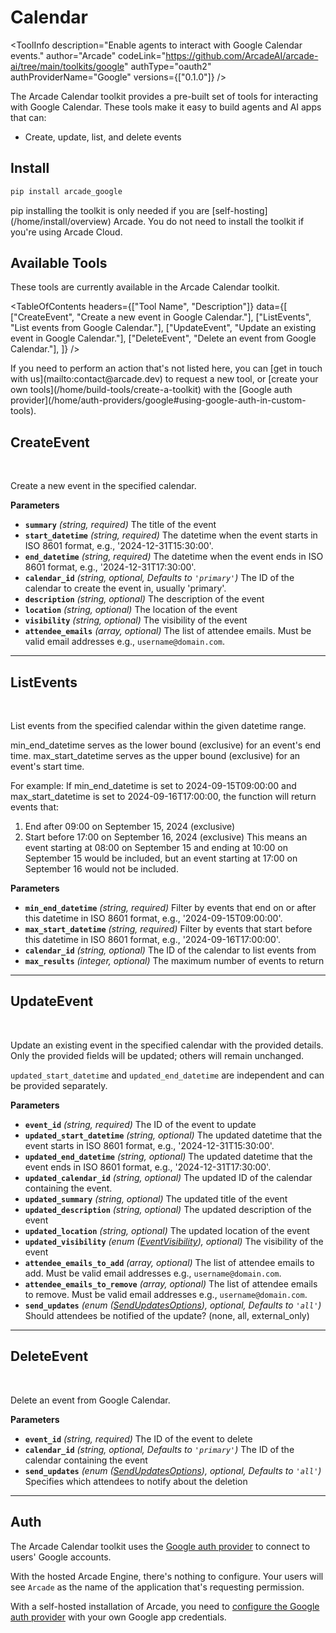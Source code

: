 # Calendar


<ToolInfo
  description="Enable agents to interact with Google Calendar events."
  author="Arcade"
  codeLink="https://github.com/ArcadeAI/arcade-ai/tree/main/toolkits/google"
  authType="oauth2"
  authProviderName="Google"
  versions={["0.1.0"]}
/>

<Badges repo="arcadeai/arcade_google" />

The Arcade Calendar toolkit provides a pre-built set of tools for interacting with Google Calendar. These tools make it easy to build agents and AI apps that can:

- Create, update, list, and delete events

## Install

```bash
pip install arcade_google
```

<Note>
  pip installing the toolkit is only needed if you are [self-hosting](/home/install/overview) Arcade. You do not need to install the toolkit if you're using Arcade Cloud.
</Note>

## Available Tools

These tools are currently available in the Arcade Calendar toolkit.

<TableOfContents
  headers={["Tool Name", "Description"]}
  data={[
    ["CreateEvent", "Create a new event in Google Calendar."],
    ["ListEvents", "List events from Google Calendar."],
    ["UpdateEvent", "Update an existing event in Google Calendar."],
    ["DeleteEvent", "Delete an event from Google Calendar."],
  ]}
/>

<Tip>
  If you need to perform an action that's not listed here, you can [get in touch
  with us](mailto:contact@arcade.dev) to request a new tool, or [create your
  own tools](/home/build-tools/create-a-toolkit) with the [Google auth
  provider](/home/auth-providers/google#using-google-auth-in-custom-tools).
</Tip>

## CreateEvent

<br />
<TabbedCodeBlock
  tabs={[
    {
      label: "Call the Tool with User Authorization",
      content: {
        Python: [
          "/examples/integrations/toolkits/google/calendar/create_event_example_call_tool.py",
        ],
        JavaScript: ["/examples/integrations/toolkits/google/calendar/create_event_example_call_tool.js"],
      },
    },
    {
      label: "Execute the Tool with OpenAI",
      content: {
        Python: [
          "/examples/integrations/toolkits/google/calendar/create_event_example_llm_oai.py",
        ],
        JavaScript: ["/examples/integrations/toolkits/google/calendar/create_event_example_llm_oai.js"],
      },
    },
  ]}
/>

Create a new event in the specified calendar.

**Parameters**

- **`summary`** _(string, required)_ The title of the event
- **`start_datetime`** _(string, required)_ The datetime when the event starts in ISO 8601 format, e.g., '2024-12-31T15:30:00'.
- **`end_datetime`** _(string, required)_ The datetime when the event ends in ISO 8601 format, e.g., '2024-12-31T17:30:00'.
- **`calendar_id`** _(string, optional, Defaults to `'primary'`)_ The ID of the calendar to create the event in, usually 'primary'.
- **`description`** _(string, optional)_ The description of the event
- **`location`** _(string, optional)_ The location of the event
- **`visibility`** _(string, optional)_ The visibility of the event
- **`attendee_emails`** _(array, optional)_ The list of attendee emails. Must be valid email addresses e.g., `username@domain.com`.

---

## ListEvents

<br />
<TabbedCodeBlock
  tabs={[
    {
      label: "Call the Tool with User Authorization",
      content: {
        Python: [
          "/examples/integrations/toolkits/google/calendar/list_events_example_call_tool.py",
        ],
        JavaScript: ["/examples/integrations/toolkits/google/calendar/list_events_example_call_tool.js"],
      },
    },
    {
      label: "Execute the Tool with OpenAI",
      content: {
        Python: [
          "/examples/integrations/toolkits/google/calendar/list_events_example_llm_oai.py",
        ],
        JavaScript: ["/examples/integrations/toolkits/google/calendar/list_events_example_llm_oai.js"],
      },
    },
  ]}
/>

List events from the specified calendar within the given datetime range.

min_end_datetime serves as the lower bound (exclusive) for an event's end time. max_start_datetime serves as the upper bound (exclusive) for an event's start time.

For example: If min_end_datetime is set to 2024-09-15T09:00:00 and max_start_datetime is set to 2024-09-16T17:00:00, the function will return events that:

1. End after 09:00 on September 15, 2024 (exclusive)
2. Start before 17:00 on September 16, 2024 (exclusive) This means an event starting at 08:00 on September 15 and ending at 10:00 on September 15 would be included, but an event starting at 17:00 on September 16 would not be included.

**Parameters**

- **`min_end_datetime`** _(string, required)_ Filter by events that end on or after this datetime in ISO 8601 format, e.g., '2024-09-15T09:00:00'.
- **`max_start_datetime`** _(string, required)_ Filter by events that start before this datetime in ISO 8601 format, e.g., '2024-09-16T17:00:00'.
- **`calendar_id`** _(string, optional)_ The ID of the calendar to list events from
- **`max_results`** _(integer, optional)_ The maximum number of events to return

---

## UpdateEvent

<br />
<TabbedCodeBlock
  tabs={[
    {
      label: "Call the Tool with User Authorization",
      content: {
        Python: [
          "/examples/integrations/toolkits/google/calendar/update_event_example_call_tool.py",
        ],
        JavaScript: ["/examples/integrations/toolkits/google/calendar/update_event_example_call_tool.js"],
      },
    },
    {
      label: "Execute the Tool with OpenAI",
      content: {
        Python: [
          "/examples/integrations/toolkits/google/calendar/update_event_example_llm_oai.py",
        ],
        JavaScript: ["/examples/integrations/toolkits/google/calendar/update_event_example_llm_oai.js"],
      },
    },
  ]}
/>

Update an existing event in the specified calendar with the provided details. Only the provided fields will be updated; others will remain unchanged.

`updated_start_datetime` and `updated_end_datetime` are independent and can be provided separately.

**Parameters**

- **`event_id`** _(string, required)_ The ID of the event to update
- **`updated_start_datetime`** _(string, optional)_ The updated datetime that the event starts in ISO 8601 format, e.g., '2024-12-31T15:30:00'.
- **`updated_end_datetime`** _(string, optional)_ The updated datetime that the event ends in ISO 8601 format, e.g., '2024-12-31T17:30:00'.
- **`updated_calendar_id`** _(string, optional)_ The updated ID of the calendar containing the event.
- **`updated_summary`** _(string, optional)_ The updated title of the event
- **`updated_description`** _(string, optional)_ The updated description of the event
- **`updated_location`** _(string, optional)_ The updated location of the event
- **`updated_visibility`** _(enum ([EventVisibility](/toolkits/productivity/google/reference#eventvisibility)), optional)_ The visibility of the event
- **`attendee_emails_to_add`** _(array, optional)_ The list of attendee emails to add. Must be valid email addresses e.g., `username@domain.com`.
- **`attendee_emails_to_remove`** _(array, optional)_ The list of attendee emails to remove. Must be valid email addresses e.g., `username@domain.com`.
- **`send_updates`** _(enum ([SendUpdatesOptions](/toolkits/productivity/google/reference#sendupdatesoptions)), optional, Defaults to `'all'`)_ Should attendees be notified of the update? (none, all, external_only)

---

## DeleteEvent

<br />
<TabbedCodeBlock
  tabs={[
    {
      label: "Call the Tool with User Authorization",
      content: {
        Python: [
          "/examples/integrations/toolkits/google/calendar/delete_event_example_call_tool.py",
        ],
        JavaScript: ["/examples/integrations/toolkits/google/calendar/delete_event_example_call_tool.js"],
      },
    },
    {
      label: "Execute the Tool with OpenAI",
      content: {
        Python: [
          "/examples/integrations/toolkits/google/calendar/delete_event_example_llm_oai.py",
        ],
        JavaScript: ["/examples/integrations/toolkits/google/calendar/delete_event_example_llm_oai.js"],
      },
    },
  ]}
/>

Delete an event from Google Calendar.

**Parameters**

- **`event_id`** _(string, required)_ The ID of the event to delete
- **`calendar_id`** _(string, optional, Defaults to `'primary'`)_ The ID of the calendar containing the event
- **`send_updates`** _(enum ([SendUpdatesOptions](/toolkits/productivity/google/reference#sendupdatesoptions)), optional, Defaults to `'all'`)_ Specifies which attendees to notify about the deletion

---

## Auth

The Arcade Calendar toolkit uses the [Google auth provider](/home/auth-providers/google) to connect to users' Google accounts.

With the hosted Arcade Engine, there's nothing to configure. Your users will see `Arcade` as the name of the application that's requesting permission.

With a self-hosted installation of Arcade, you need to [configure the Google auth provider](/home/auth-providers/google#configuring-google-auth) with your own Google app credentials.
